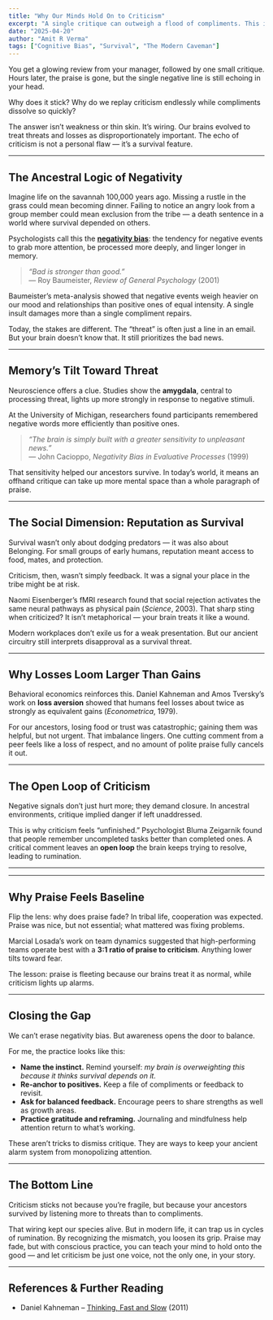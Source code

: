 ```yaml
---
title: "Why Our Minds Hold On to Criticism"
excerpt: "A single critique can outweigh a flood of compliments. This isn’t weakness—it’s the survival logic of negativity bias still running in modern life."
date: "2025-04-20"
author: "Amit R Verma"
tags: ["Cognitive Bias", "Survival", "The Modern Caveman"]
---
```


You get a glowing review from your manager, followed by one small critique. Hours later, the praise is gone, but the single negative line is still echoing in your head.  

Why does it stick? Why do we replay criticism endlessly while compliments dissolve so quickly?  

The answer isn’t weakness or thin skin. It’s wiring. Our brains evolved to treat threats and losses as disproportionately important. The echo of criticism is not a personal flaw — it’s a survival feature.  

---

## The Ancestral Logic of Negativity  

Imagine life on the savannah 100,000 years ago. Missing a rustle in the grass could mean becoming dinner. Failing to notice an angry look from a group member could mean exclusion from the tribe — a death sentence in a world where survival depended on others.  

Psychologists call this the [**negativity bias**](/insights/negativity-bias): the tendency for negative events to grab more attention, be processed more deeply, and linger longer in memory.  

> *“Bad is stronger than good.”*  
> — Roy Baumeister, *Review of General Psychology* (2001)  

Baumeister’s meta-analysis showed that negative events weigh heavier on our mood and relationships than positive ones of equal intensity. A single insult damages more than a single compliment repairs.  

Today, the stakes are different. The “threat” is often just a line in an email. But your brain doesn’t know that. It still prioritizes the bad news.  

---

## Memory’s Tilt Toward Threat  

Neuroscience offers a clue. Studies show the **amygdala**, central to processing threat, lights up more strongly in response to negative stimuli.  

At the University of Michigan, researchers found participants remembered negative words more efficiently than positive ones.  

> *“The brain is simply built with a greater sensitivity to unpleasant news.”*  
> — John Cacioppo, *Negativity Bias in Evaluative Processes* (1999)  

That sensitivity helped our ancestors survive. In today’s world, it means an offhand critique can take up more mental space than a whole paragraph of praise.  

---

## The Social Dimension: Reputation as Survival  

Survival wasn’t only about dodging predators — it was also about Belonging. For small groups of early humans, reputation meant access to food, mates, and protection.  

Criticism, then, wasn’t simply feedback. It was a signal your place in the tribe might be at risk.  

Naomi Eisenberger’s fMRI research found that social rejection activates the same neural pathways as physical pain (*Science*, 2003). That sharp sting when criticized? It isn’t metaphorical — your brain treats it like a wound.  

Modern workplaces don’t exile us for a weak presentation. But our ancient circuitry still interprets disapproval as a survival threat.  

---

## Why Losses Loom Larger Than Gains  

Behavioral economics reinforces this. Daniel Kahneman and Amos Tversky’s work on **loss aversion** showed that humans feel losses about twice as strongly as equivalent gains (*Econometrica*, 1979).  

For our ancestors, losing food or trust was catastrophic; gaining them was helpful, but not urgent. That imbalance lingers. One cutting comment from a peer feels like a loss of respect, and no amount of polite praise fully cancels it out.  

---

## The Open Loop of Criticism  

Negative signals don’t just hurt more; they demand closure. In ancestral environments, critique implied danger if left unaddressed.  

This is why criticism feels “unfinished.” Psychologist Bluma Zeigarnik found that people remember uncompleted tasks better than completed ones. A critical comment leaves an **open loop** the brain keeps trying to resolve, leading to rumination.  

---

<CavemanSpot
  prompt="Can you recall a moment when one critique drowned out ten compliments?"
  mode="inline"
/>

---

## Why Praise Feels Baseline  

Flip the lens: why does praise fade? In tribal life, cooperation was expected. Praise was nice, but not essential; what mattered was fixing problems.  

Marcial Losada’s work on team dynamics suggested that high-performing teams operate best with a **3:1 ratio of praise to criticism**. Anything lower tilts toward fear.  

The lesson: praise is fleeting because our brains treat it as normal, while criticism lights up alarms.  

---

## Closing the Gap  

We can’t erase negativity bias. But awareness opens the door to balance.  

For me, the practice looks like this:  

- **Name the instinct.** Remind yourself: *my brain is overweighting this because it thinks survival depends on it.*  
- **Re-anchor to positives.** Keep a file of compliments or feedback to revisit.  
- **Ask for balanced feedback.** Encourage peers to share strengths as well as growth areas.  
- **Practice gratitude and reframing.** Journaling and mindfulness help attention return to what’s working.  

These aren’t tricks to dismiss critique. They are ways to keep your ancient alarm system from monopolizing attention.  

---

## The Bottom Line  

Criticism sticks not because you’re fragile, but because your ancestors survived by listening more to threats than to compliments.  

That wiring kept our species alive. But in modern life, it can trap us in cycles of rumination. By recognizing the mismatch, you loosen its grip. Praise may fade, but with conscious practice, you can teach your mind to hold onto the good — and let criticism be just one voice, not the only one, in your story.  

---
<MicrochallengeBox 
  id="771bc699-b001-4d00-9fe8-893a8f8627e9"
/>  
---

## References & Further Reading  

- Daniel Kahneman – [Thinking, Fast and Slow](/books/thinking-fast-and-slow)   (2011)  
